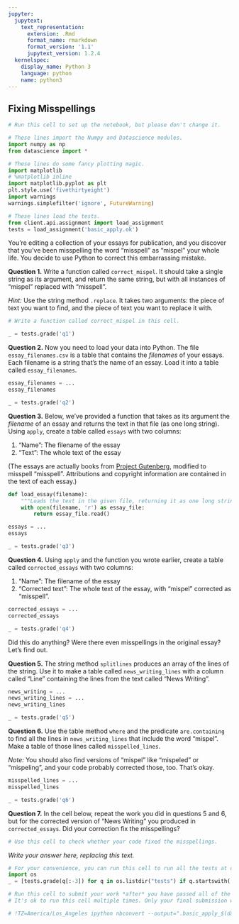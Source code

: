 ```yaml
---
jupyter:
  jupytext:
    text_representation:
      extension: .Rmd
      format_name: rmarkdown
      format_version: '1.1'
      jupytext_version: 1.2.4
  kernelspec:
    display_name: Python 3
    language: python
    name: python3
---
```


## Fixing Misspellings

```python
# Run this cell to set up the notebook, but please don't change it.

# These lines import the Numpy and Datascience modules.
import numpy as np
from datascience import *

# These lines do some fancy plotting magic.
import matplotlib
# %matplotlib inline
import matplotlib.pyplot as plt
plt.style.use('fivethirtyeight')
import warnings
warnings.simplefilter('ignore', FutureWarning)

# These lines load the tests.
from client.api.assignment import load_assignment 
tests = load_assignment('basic_apply.ok')
```

You're editing a collection of your essays for publication, and you discover that you've been misspelling the word "misspell" as "mispel" your whole life.  You decide to use Python to correct this embarrassing mistake.

**Question 1.** Write a function called `correct_mispel`.  It should take a single string as its argument, and return the same string, but with all instances of "mispel" replaced with "misspell".

*Hint:* Use the string method `.replace`.  It takes two arguments: the piece of text you want to find, and the piece of text you want to replace it with.

```python
# Write a function called correct_mispel in this cell.
```

```python
_ = tests.grade('q1')
```

**Question 2.** Now you need to load your data into Python.  The file `essay_filenames.csv` is a table that contains the *filenames* of your essays.  Each filename is a string that's the name of an essay.  Load it into a table called `essay_filenames`.

```python
essay_filenames = ...
essay_filenames
```

```python
_ = tests.grade('q2')
```

**Question 3.** Below, we've provided a function that takes as its argument the *filename* of an essay and returns the text in that file (as one long string).  Using `apply`, create a table called `essays` with two columns:

1. "Name": The filename of the essay
2. "Text": The whole text of the essay

(The essays are actually books from [Project Gutenberg](gutenberg.org), modified to misspell "misspell".  Attributions and copyright information are contained in the text of each essay.)

```python
def load_essay(filename):
    """Loads the text in the given file, returning it as one long string."""
    with open(filename, 'r') as essay_file:
        return essay_file.read()

essays = ...
essays
```

```python
_ = tests.grade('q3')
```

**Question 4.** Using `apply` and the function you wrote earlier, create a table called `corrected_essays` with two columns:

1. "Name": The filename of the essay
2. "Corrected text": The whole text of the essay, with "mispel" corrected as "misspell".

```python
corrected_essays = ...
corrected_essays
```

```python
_ = tests.grade('q4')
```

Did this do anything?  Were there even misspellings in the original essay?  Let's find out.

**Question 5.** The string method `splitlines` produces an array of the lines of the string.  Use it to make a table called `news_writing_lines` with a column called "Line" containing the lines from the text called "News Writing".

```python
news_writing = ...
news_writing_lines = ...
news_writing_lines
```

```python
_ = tests.grade('q5')
```

**Question 6.** Use the table method `where` and the predicate `are.containing` to find all the lines in `news_writing_lines` that include the word "mispel".  Make a table of those lines called `misspelled_lines`.

*Note:* You should also find versions of "mispel" like "mispeled" or "mispeling", and your code probably corrected those, too.  That's okay.

```python
misspelled_lines = ...
misspelled_lines
```

```python
_ = tests.grade('q6')
```

**Question 7.** In the cell below, repeat the work you did in questions 5 and 6, but for the corrected version of "News Writing" you produced in `corrected_essays`.  Did your correction fix the misspellings?

```python
# Use this cell to check whether your code fixed the misspellings.
```

*Write your answer here, replacing this text.*

```python
# For your convenience, you can run this cell to run all the tests at once!
import os
_ = [tests.grade(q[:-3]) for q in os.listdir("tests") if q.startswith('q')]
```

```python
# Run this cell to submit your work *after* you have passed all of the test cells.
# It's ok to run this cell multiple times. Only your final submission will be scored.

# !TZ=America/Los_Angeles ipython nbconvert --output=".basic_apply_$(date +%m%d_%H%M)_submission.html" basic_apply.ipynb
```
